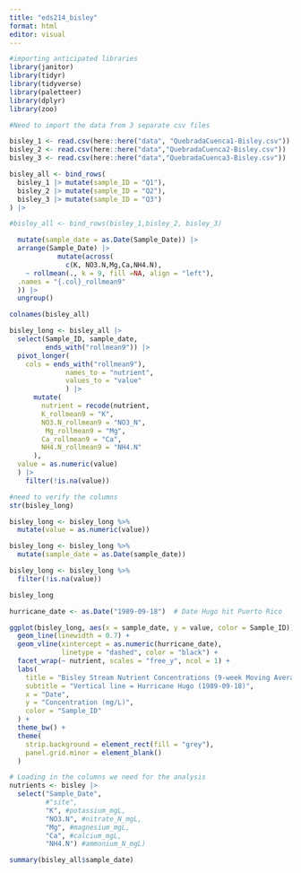 ```yaml
---
title: "eds214_bisley"
format: html
editor: visual
---
```


```r
#importing anticipated libraries
library(janitor)
library(tidyr)
library(tidyverse)
library(paletteer)
library(dplyr)
library(zoo)
```

```r
#Need to import the data from 3 separate csv files

bisley_1 <- read.csv(here::here("data", "QuebradaCuenca1-Bisley.csv"))
bisley_2 <- read.csv(here::here("data","QuebradaCuenca2-Bisley.csv"))
bisley_3 <- read.csv(here::here("data","QuebradaCuenca3-Bisley.csv"))


```

```r

bisley_all <- bind_rows(
  bisley_1 |> mutate(sample_ID = "Q1"), 
  bisley_2 |> mutate(sample_ID = "Q2"), 
  bisley_3 |> mutate(sample_ID = "Q3")
) |>

#bisley_all <- bind_rows(bisley_1,bisley_2, bisley_3)

  mutate(sample_date = as.Date(Sample_Date)) |>
  arrange(Sample_Date) |>
            mutate(across(
              c(K, NO3.N,Mg,Ca,NH4.N),
    ~ rollmean(., k = 9, fill =NA, align = "left"),
  .names = "{.col}_rollmean9"
  )) |>
  ungroup()
```

```r
colnames(bisley_all)
```

```r

bisley_long <- bisley_all |>
  select(Sample_ID, sample_date,
         ends_with("rollmean9")) |>
  pivot_longer(
    cols = ends_with("rollmean9"),
              names_to = "nutrient",
              values_to = "value"
              ) |>
      mutate(
        nutrient = recode(nutrient,
        K_rollmean9 = "K",
        NO3.N_rollmean9 = "NO3_N",
         Mg_rollmean9 = "Mg",
        Ca_rollmean9 = "Ca",
        NH4.N_rollmean9 = "NH4.N"
      ),
  value = as.numeric(value)
  ) |>
    filter(!is.na(value))

```

```r
#need to verify the columns
str(bisley_long)

bisley_long <- bisley_long %>% 
  mutate(value = as.numeric(value))

bisley_long <- bisley_long %>%
  mutate(sample_date = as.Date(sample_date))

bisley_long <- bisley_long %>% 
  filter(!is.na(value))


```

```r
bisley_long
```

```r
hurricane_date <- as.Date("1989-09-18")  # Date Hugo hit Puerto Rico

ggplot(bisley_long, aes(x = sample_date, y = value, color = Sample_ID)) +
  geom_line(linewidth = 0.7) +
  geom_vline(xintercept = as.numeric(hurricane_date),
             linetype = "dashed", color = "black") +
  facet_wrap(~ nutrient, scales = "free_y", ncol = 1) +
  labs(
    title = "Bisley Stream Nutrient Concentrations (9‑week Moving Averages)",
    subtitle = "Vertical line = Hurricane Hugo (1989‑09‑18)",
    x = "Date",
    y = "Concentration (mg/L)",
    color = "Sample_ID"
  ) +
  theme_bw() +
  theme(
    strip.background = element_rect(fill = "grey"),
    panel.grid.minor = element_blank()
  )
```

```r
# Loading in the columns we need for the analysis
nutrients <- bisley |>
  select("Sample_Date", 
         #"site", 
         "K", #potassium_mgL, 
         "NO3.N", #nitrate_N_mgL,
         "Mg", #magnesium_mgL, 
         "Ca", #calcium_mgL, 
         "NH4.N") #ammonium_N_mgL)
```

```r
summary(bisley_all$sample_date)
```
